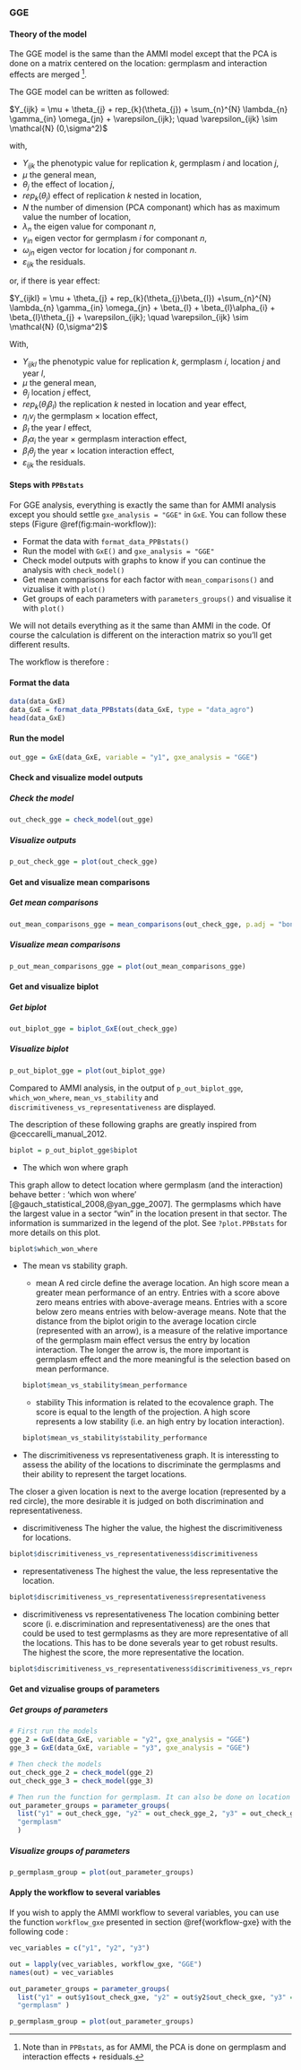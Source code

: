 ### GGE {#gge}

#### Theory of the model

The GGE model is the same than the AMMI model except that the PCA is done on a matrix centered on the location: germplasm and interaction effects are merged ^[Note than in `PPBstats`, as for AMMI, the PCA is done on germplasm and interaction effects + residuals.].

The GGE model can be written as followed:

$Y_{ijk} = \mu + \theta_{j} + rep_{k}(\theta_{j}) + \sum_{n}^{N} \lambda_{n} \gamma_{in} \omega_{jn} + \varepsilon_{ijk}; \quad \varepsilon_{ijk} \sim \mathcal{N} (0,\sigma^2)$

with,

- $Y_{ijk}$ the phenotypic value for replication $k$, germplasm $i$ and location $j$,
- $\mu$ the general mean,
- $\theta_{j}$ the effect of location $j$,
- $rep_{k}(\theta_{j})$ effect of replication $k$ nested in location,
- $N$ the number of dimension (PCA componant) which has as maximum value the number of location,
- $\lambda_{n}$ the eigen value for componant $n$,
- $\gamma_{in}$ eigen vector for germplasm $i$ for componant $n$,
- $\omega_{jn}$ eigen vector for  location $j$  for componant $n$.
- $\varepsilon_{ijk}$ the residuals.

or, if there is year effect:

$Y_{ijkl} = \mu + \theta_{j} + rep_{k}(\theta_{j}\beta_{l}) +\sum_{n}^{N} \lambda_{n} \gamma_{in} \omega_{jn} +  \beta_{l} + \beta_{l}\alpha_{i} + \beta_{l}\theta_{j} +  \varepsilon_{ijk}; \quad \varepsilon_{ijk} \sim \mathcal{N} (0,\sigma^2)$

With,

- $Y_{ijkl}$ the phenotypic value for replication $k$, germplasm $i$, location $j$ and year $l$,
- $\mu$ the general mean,
- $\theta_{j}$ location $j$ effect,
- $rep_{k}(\theta_{j}\beta_{l})$ the replication $k$ nested in location and year effect,
- $\eta_{i}\nu_{j}$ the germplasm $\times$ location effect,
- $\beta_{l}$ the year $l$ effect,
- $\beta_{l}\alpha_{i}$ the year $\times$ germplasm interaction effect,
- $\beta_{l}\theta_{j}$ the year $\times$ location interaction effect,
- $\varepsilon_{ijk}$ the residuals.

#### Steps with `PPBstats`

For GGE analysis, everything is exactly the same than for AMMI analysis except you should settle `gxe_analysis = "GGE"` in `GxE`.
You can follow these steps (Figure \@ref(fig:main-workflow)):

- Format the data with `format_data_PPBstats()`
- Run the model with `GxE()` and `gxe_analysis = "GGE"`
- Check model outputs with graphs to know if you can continue the analysis with `check_model()`
- Get mean comparisons for each factor with `mean_comparisons()` and vizualise it with `plot()`
- Get groups of each parameters with `parameters_groups()` and visualise it with `plot()`

We will not details everything as it the same than AMMI in the code.
Of course the calculation is different on the interaction matrix so you'll get different results.

The workflow is therefore :

#### Format the data

```r
data(data_GxE)
data_GxE = format_data_PPBstats(data_GxE, type = "data_agro")
head(data_GxE)
```

#### Run the model
```r
out_gge = GxE(data_GxE, variable = "y1", gxe_analysis = "GGE")
```

#### Check and visualize model outputs

##### Check the model
```r
out_check_gge = check_model(out_gge)
```

##### Visualize outputs
```r
p_out_check_gge = plot(out_check_gge)
```

#### Get and visualize mean comparisons

##### Get mean comparisons
```r
out_mean_comparisons_gge = mean_comparisons(out_check_gge, p.adj = "bonferroni")
```

##### Visualize mean comparisons
```r
p_out_mean_comparisons_gge = plot(out_mean_comparisons_gge)
```

#### Get and visualize biplot

##### Get biplot
```r
out_biplot_gge = biplot_GxE(out_check_gge)
```

##### Visualize biplot
```r
p_out_biplot_gge = plot(out_biplot_gge)
```

Compared to AMMI analysis, in the output of `p_out_biplot_gge`, 
`which_won_where`,
`mean_vs_stability` and 
`discrimitiveness_vs_representativeness`
are displayed.

The description of these following graphs are greatly inspired from @ceccarelli_manual_2012.

```r
biplot = p_out_biplot_gge$biplot
```

- The which won where graph

This graph allow to detect location where germplasm (and the interaction) behave better : 'which won where' [@gauch_statistical_2008,@yan_gge_2007].
The germplasms which have the largest value in a sector "win" in the location present in that sector.
The information is summarized in the legend of the plot.
See `?plot.PPBstats` for more details on this plot.

```r
biplot$which_won_where
```

- The mean vs stability graph.

    - mean
    A red circle define the average location.
    An high score mean a greater mean performance of an entry.
    Entries with a score above zero means entries with above-average means.
    Entries with a score below zero means entries with below-average means.
    Note that the distance from the biplot origin to the average location circle (represented with an arrow), is a measure of the relative importance of the germplasm main effect versus the entry by location interaction.
    The longer the arrow is, the more important is germplasm effect and the more meaningful is the selection based on mean performance. 
    ```r
    biplot$mean_vs_stability$mean_performance
    ```

    - stability
    This information is related to the ecovalence graph.
    The score is equal to the length of the projection.
    A high score represents a low stability (i.e. an high entry by location interaction).
    ```r
    biplot$mean_vs_stability$stability_performance
    ```

- The discrimitiveness vs representativeness graph. 
It is interessting to assess the ability of the locations to discriminate the germplasms and their ability to represent the target locations. 

The closer a given location is next to the averge location (represented by a red circle), the more desirable it is judged on both discrimination and representativeness.

- discrimitiveness
The higher the value, the highest the discrimitiveness for locations.

```r
biplot$discrimitiveness_vs_representativeness$discrimitiveness
```

- representativeness
The highest the value, the less representative the location.

```r
biplot$discrimitiveness_vs_representativeness$representativeness
```

- discrimitiveness vs representativeness
The location combining better score (i. e.discrimination and representativeness) are the ones that could be used to test germplasms as they are more representative of all the locations.
This has to be done severals year to get robust results.
The highest the score, the more representative the location.

```r
biplot$discrimitiveness_vs_representativeness$discrimitiveness_vs_representativeness
```


#### Get and vizualise groups of parameters

##### Get groups of parameters

```r
# First run the models
gge_2 = GxE(data_GxE, variable = "y2", gxe_analysis = "GGE")
gge_3 = GxE(data_GxE, variable = "y3", gxe_analysis = "GGE")

# Then check the models
out_check_gge_2 = check_model(gge_2)
out_check_gge_3 = check_model(gge_3)

# Then run the function for germplasm. It can also be done on location or year if there are year in the data set.
out_parameter_groups = parameter_groups(
  list("y1" = out_check_gge, "y2" = out_check_gge_2, "y3" = out_check_gge_3), 
  "germplasm"
  )
```

##### Visualize groups of parameters
```r
p_germplasm_group = plot(out_parameter_groups)
```


#### Apply the workflow to several variables

If you wish to apply the AMMI workflow to several variables, you can use the function `workflow_gxe` presented in section \@ref{workflow-gxe} with the following code :

```r
vec_variables = c("y1", "y2", "y3")

out = lapply(vec_variables, workflow_gxe, "GGE")
names(out) = vec_variables

out_parameter_groups = parameter_groups(
  list("y1" = out$y1$out_check_gxe, "y2" = out$y2$out_check_gxe, "y3" = out$y3$out_check_gxe), 
  "germplasm" )

p_germplasm_group = plot(out_parameter_groups)

```

